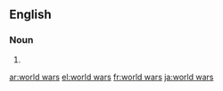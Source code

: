 ==English==

===Noun===
{{head|en|plural|head=[[world]] [[wars]]}}

# {{plural of|world war|lang=en}}

[[ar:world wars]]
[[el:world wars]]
[[fr:world wars]]
[[ja:world wars]]